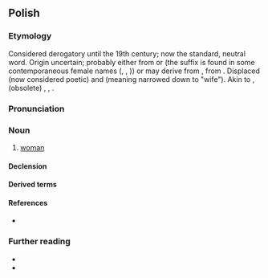 {{also|kobietą}}
==Polish==
{{wp|lang=pl}}

===Etymology===
Considered derogatory until the 19th century; now the standard, neutral word. Origin uncertain; probably either from {{cog|zlw-opl|kob|t=pigpen}} or {{m|zlw-opl|koba|t=mare}} (the suffix {{m|pl||-ieta}} is found in some contemporaneous female names ({{m|pl|Markieta}}, {{m|pl|Elżbieta}}, {{m|pl|Greta}})) or may derive from {{der|pl|sla-pro|*kobь}}, from {{der|pl|ine-pro|*kob-}}. Displaced {{m|pl|niewiasta}} (now considered poetic) and {{m|pl|żona}} (meaning narrowed down to "wife"). Akin to {{cog|be|кабе́та||married woman}}, (obsolete) {{cog|ru|кобь}}, {{cog|non|happ||good luck}}, {{cog|sga|cob||victory}}.

===Pronunciation===
{{pl-p|a=pl-kobieta.ogg}}

===Noun===
{{pl-noun|f|dim=kobietka}}

# [[woman]]
#: {{syn|pl|białogłowa|dama|facetka|kobiałka|niewiasta}}
#: {{cot|pl|mężczyzna}}

====Declension====
{{pl-decl-noun-f}}

====Derived terms====
{{col3|pl|title=adjective|kobiecy}}

====References====
* {{R:pl:Bruckner|page=241}}

===Further reading===
* {{R:pl:WSJP}}
* {{R:pl:PWN}}